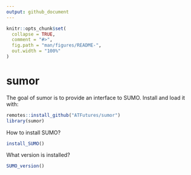 ```yaml
---
output: github_document
---
```


<!-- README.md is generated from README.Rmd. Please edit that file -->

```r
knitr::opts_chunk$set(
  collapse = TRUE,
  comment = "#>",
  fig.path = "man/figures/README-",
  out.width = "100%"
)
```
# sumor

The goal of sumor is to provide an interface to SUMO.
Install and load it with:

```r
remotes::install_github("ATFutures/sumor")
library(sumor)
```


How to install SUMO?

```r
install_SUMO()
```


What version is installed?

```r
SUMO_version()
```

